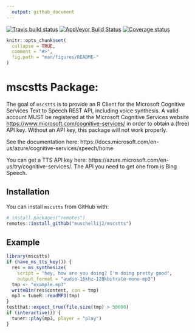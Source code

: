 ```yaml
---
  output: github_document
---
```


[![Travis build status](https://travis-ci.com/muschellij2/mscstts.svg?branch=master)](https://travis-ci.com/muschellij2/mscstts)
[![AppVeyor Build Status](https://ci.appveyor.com/api/projects/status/github/muschellij2/mscstts?branch=master&svg=true)](https://ci.appveyor.com/project/muschellij2/mscstts)
[![Coverage status](https://codecov.io/gh/muschellij2/mscstts/branch/master/graph/badge.svg)](https://codecov.io/github/muschellij2/mscstts?branch=master)
<!-- README.md is generated from README.Rmd. Please edit that file -->

```r
knitr::opts_chunk$set(
  collapse = TRUE,
  comment = "#>",
  fig.path = "man/figures/README-"
)
```
# mscstts Package: 
The goal of `mscstts` is to provide an R Client for the Microsoft Cognitive Services Text to Speech REST API, including voice synthesis. A valid account MUST be registered at the Microsoft Cognitive Services website <https://www.microsoft.com/cognitive-services/> in order to obtain a (free) API key. Without an API key, this package will not work properly.

See the documentation here: https://docs.microsoft.com/en-us/azure/cognitive-services/speech/home

You can get a TTS API key here: https://azure.microsoft.com/en-us/try/cognitive-services/.  The API you need to get one from is Bing Speech.

## Installation

You can install `mscstts` from GitHub with:

```r
# install.packages("remotes")
remotes::install_github("muschellij2/mscstts")
```


## Example

```r
library(mscstts)
if (have_ms_tts_key()) {
  res = ms_synthesize(
    script = "hey, how are you doing? I'm doing pretty good",
    output_format = "audio-16khz-128kbitrate-mono-mp3")
  tmp <- "example.mp3"
  writeBin(res$content, con = tmp)
  mp3 = tuneR::readMP3(tmp)
}
testthat::expect_true(file.size(tmp) > 50000)
if (interactive()) {
  tuner::play(mp3, player = "play")
}
```
